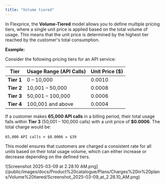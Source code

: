 ```yaml
---
title: "Volume tiered"
---
```


In Flexprice, the **Volume-Tiered** model allows you to define multiple pricing tiers, where a single unit price is applied based on the total volume of usage. This means that the unit price is determined by the highest tier reached by the customer's total consumption.

**Example:**

Consider the following pricing tiers for an API service:

| Tier       | Usage Range (API Calls) | Unit Price ($) |
| ---------- | ----------------------- | -------------- |
| **Tier 1** | 0 – 10,000              | 0.0010         |
| **Tier 2** | 10,001 – 50,000         | 0.0008         |
| **Tier 3** | 50,001 – 100,000        | 0.0006         |
| **Tier 4** | 100,001 and above       | 0.0004         |

If a customer makes **65,000 API calls** in a billing period, their total usage falls within **Tier 3** (50,001 – 100,000 calls) with a unit price of **$0.0006**. The total charge would be:

`65,000 API calls × $0.0006 = $39`​

This model ensures that customers are charged a consistent rate for all units based on their total usage volume, which can either increase or decrease depending on the defined tiers.

<Frame>
  ![Screenshot 2025-03-09 at 2.28.10 AM.png](/public/images/docs/Product%20catalogue/Plans/Charges%20in%20plans/Volume%20tiered/Screenshot_2025-03-09_at_2.28.10_AM.png)
</Frame>